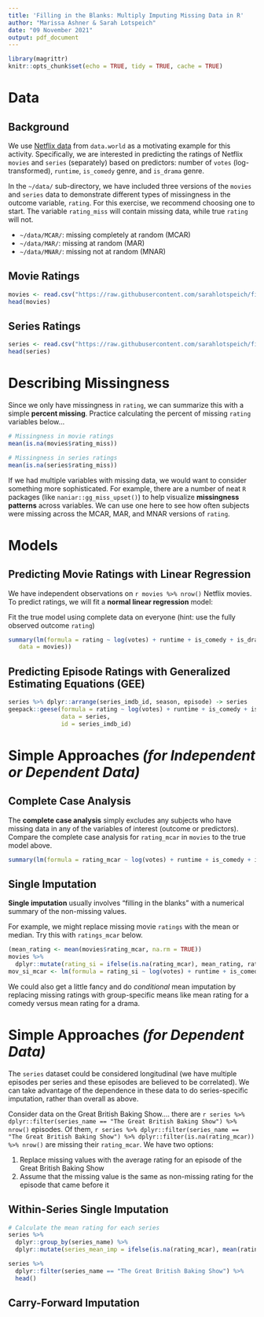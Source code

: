 ```yaml
---
title: 'Filling in the Blanks: Multiply Imputing Missing Data in R'
author: "Marissa Ashner & Sarah Lotspeich"
date: "09 November 2021"
output: pdf_document
---
```


```r
library(magrittr)
knitr::opts_chunk$set(echo = TRUE, tidy = TRUE, cache = TRUE)
```

# Data 

## Background 

We use [Netflix data](https://data.world/hunterkempf/netflixocaug2020) from `data.world` as a motivating example for this activity. Specifically, we are interested in predicting the ratings of Netflix `movies` and `series` (separately) based on predictors: number of `votes` (log-transformed), `runtime`, `is_comedy` genre, and `is_drama` genre. 

In the `~/data/` sub-directory, we have included three versions of the `movies` and `series` data to demonstrate different types of missingness in the outcome variable, `rating`. For this exercise, we recommend choosing one to start. The variable `rating_miss` will contain missing data, while true `rating` will not.

  - `~/data/MCAR/`: missing completely at random (MCAR)
  - `~/data/MAR/`: missing at random (MAR)
  - `~/data/MNAR/`: missing not at random (MNAR)

## Movie Ratings

```r
movies <- read.csv("https://raw.githubusercontent.com/sarahlotspeich/filling-in-blanks/main/data/MCAR/movies.csv")
head(movies)
```

## Series Ratings

```r
series <- read.csv("https://raw.githubusercontent.com/sarahlotspeich/filling-in-blanks/main/data/MCAR/series.csv")
head(series)
```

# Describing Missingness 

Since we only have missingness in `rating`, we can summarize this with a simple **percent missing**. Practice calculating the percent of missing `rating` variables below... 

```r
# Missingness in movie ratings
mean(is.na(movies$rating_miss))

# Missingness in series ratings
mean(is.na(series$rating_miss))
```

If we had multiple variables with missing data, we would want to consider something more sophisticated. For example, there are a number of neat `R` packages (like `naniar::gg_miss_upset()`) to help visualize **missingness patterns** across variables. We can use one here to see how often subjects were missing across the MCAR, MAR, and MNAR versions of `rating`. 

# Models 

## Predicting Movie Ratings with Linear Regression

We have independent observations on `r movies %>% nrow()` Netflix movies. To predict ratings, we will fit a **normal linear regression** model: 


Fit the true model using complete data on everyone (hint: use the fully observed outcome `rating`)

```r
summary(lm(formula = rating ~ log(votes) + runtime + is_comedy + is_drama, 
   data = movies))
```

## Predicting Episode Ratings with Generalized Estimating Equations (GEE)

```r
series %>% dplyr::arrange(series_imdb_id, season, episode) -> series
geepack::geese(formula = rating ~ log(votes) + runtime + is_comedy + is_drama, 
               data = series, 
               id = series_imdb_id)
```

# Simple Approaches *(for Independent or Dependent Data)*
## Complete Case Analysis
The **complete case analysis** simply excludes any subjects who have missing data in any of the variables of interest (outcome or predictors). Compare the complete case analysis for `rating_mcar` in `movies` to the true model above.

```r
summary(lm(formula = rating_mcar ~ log(votes) + runtime + is_comedy + is_drama, data = movies))
```

## Single Imputation 

**Single imputation** usually involves "filling in the blanks" with a numerical summary of the non-missing values. 

For example, we might replace missing movie `ratings` with the mean or median. Try this with `ratings_mcar` below.

```r
(mean_rating <- mean(movies$rating_mcar, na.rm = TRUE))
movies %>% 
  dplyr::mutate(rating_si = ifelse(is.na(rating_mcar), mean_rating, rating)) -> movies
mov_si_mcar <- lm(formula = rating_si ~ log(votes) + runtime + is_comedy + is_drama, data = movies)
```

We could also get a little fancy and do *conditional* mean imputation by replacing missing ratings with group-specific means like mean rating for a comedy versus mean rating for a drama. 

# Simple Approaches *(for Dependent Data)*

The `series` dataset could be considered longitudinal (we have multiple episodes per series and these episodes are believed to be correlated). We can take advantage of the dependence in these data to do series-specific imputation, rather than overall as above.

Consider data on the Great British Baking Show.... there are `r series %>% dplyr::filter(series_name == "The Great British Baking Show") %>% nrow()` episodes. Of them, `r series %>% dplyr::filter(series_name == "The Great British Baking Show") %>% dplyr::filter(is.na(rating_mcar)) %>% nrow()` are missing their `rating_mcar`. We have two options: 

  1. Replace missing values with the average rating for an episode of the Great British Baking Show
  2. Assume that the missing value is the same as non-missing rating for the episode that came before it 

## Within-Series Single Imputation

```r
# Calculate the mean rating for each series
series %>% 
  dplyr::group_by(series_name) %>% 
  dplyr::mutate(series_mean_imp = ifelse(is.na(rating_mcar), mean(rating_mcar, na.rm = TRUE), rating_mcar)) -> series

series %>% 
  dplyr::filter(series_name == "The Great British Baking Show") %>% 
  head()
```

## Carry-Forward Imputation

